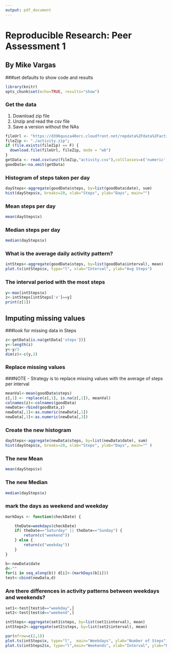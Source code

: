 ```yaml
---
output: pdf_document
---
```

# Reproducible Research: Peer Assessment 1
## By Mike Vargas

###set defaults to show code and results
```r
library(knitr)
opts_chunk$set(echo=TRUE, results="show")
```

### Get the data
1. Download zip file
2. Unzip and read the csv file
3. Save a version without the NAs
```r
fileUrl <- "https://d396qusza40orc.cloudfront.net/repdata%2Fdata%2Factivity.zip";
fileZip <- "./activity.zip";
if (file.exists(fileZip) == F) {
  download.file(fileUrl, fileZip, mode = "wb")
}
getData <- read.csv(unz(fileZip,"activity.csv"),colClasses=c('numeric','Date','numeric'))
goodData<-na.omit(getData)

```
### Histogram of steps taken per day
```r
daySteps<-aggregate(goodData$steps, by=list(goodData$date), sum)
hist(daySteps$x, breaks=20, xlab="Steps", ylab="Days", main="")
```


### Mean steps per day

```r
mean(daySteps$x)
```
### Median steps per day
```r
median(daySteps$x)
```

### What is the average daily activity pattern?
```r
intSteps<-aggregate(goodData$steps, by=list(goodData$interval), mean)
plot.ts(intSteps$x, type="l", xlab="Interval", ylab="Avg Steps")
```


### The interval period with the most steps
```r
y<-max(intSteps$x)
z<-intSteps[intSteps['x']==y]
print(z[1])
```

## Imputing missing values

###look for missing data in Steps
```r

z<-getData[is.na(getData['steps'])]
y<-length(z)
y<-y/3
dim(z)<-c(y,3)
```

### Replace missing values 
###NOTE - Strategy is to replace missing values with the average of steps per interval 
```r
meanVal<-mean(goodData$steps)
z[,1] <- replace(z[,1], is.na(z[,1]), meanVal)
colnames(z)<-colnames(goodData)
newData<-rbind(goodData,z)
newData[,1]<-as.numeric(newData[,1])
newData[,3]<-as.numeric(newData[,3])

```
### Create the new histogram
```r
daySteps<-aggregate(newData$steps, by=list(newData$date), sum)
hist(daySteps$x, breaks=20, xlab="Steps", ylab="Days", main="" )
```

### The new Mean
```r
mean(daySteps$x)
```


### The new Median
```r
median(daySteps$x)
```

### mark the days as weekend and weekday
```r


markDays <- function(checkDate) {

    theDate=weekdays(checkDate)
    if( theDate=="Saturday" || theDate=="Sunday") {
        return(c("weekend"))
    } else {
        return(c("weekday"))
    }  
}

b<-newData$date
d<-""
for(i in seq_along(b)) d[i]<-(markDays(b[i]))
test<-cbind(newData,d)


```

### Are there differences in activity patterns between weekdays and weekends?

```r
set1<-test[test$d=="weekday",]
set2<-test[test$d=="weekend",]

intSteps<-aggregate(set1$steps, by=list(set1$interval), mean)
intSteps2<-aggregate(set2$steps, by=list(set2$interval), mean)

par(mfrow=c(2,1)) 
plot.ts(intSteps$x, type="l",  main="Weekdays", ylab="Number of Steps", xlab="")
plot.ts(intSteps2$x, type="l",main="Weekends", xlab="Interval", ylab="Number of Steps")
```










